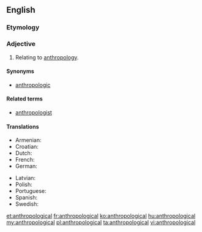 ==English==

===Etymology===
{{suffix|anthropology|ical}}

===Adjective===
{{en-adj}}

# Relating to [[anthropology]].

====Synonyms====
* [[anthropologic]]

====Related terms====
* [[anthropologist]]

====Translations====
{{trans-top|relating to anthropology}}
* Armenian: {{t-|hy|մարդաբանական|tr=mardabanakan}}
* Croatian: {{t-|hr|antropološki}}
* Dutch: {{t-|nl|antropologisch}}
* French: {{t+|fr|anthropologique}}
* German: {{t+|de|anthropologisch}}
{{trans-mid}}
* Latvian: {{t|lv|antropoloģisks}}
* Polish: {{t+|pl|antropologiczny}}
* Portuguese: {{t|pt|antropológico}}
* Spanish: {{t-|es|antropológico|m}}
* Swedish: {{t-|sv|antropologisk}}
{{trans-bottom}}

[[et:anthropological]]
[[fr:anthropological]]
[[ko:anthropological]]
[[hu:anthropological]]
[[my:anthropological]]
[[pl:anthropological]]
[[ta:anthropological]]
[[vi:anthropological]]